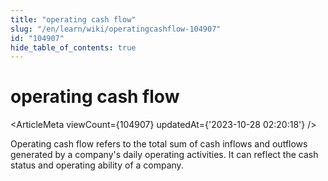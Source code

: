```yaml
---
title: "operating cash flow"
slug: "/en/learn/wiki/operatingcashflow-104907"
id: "104907"
hide_table_of_contents: true
---
```



<Breadcrumbs current="operating cash flow" />

# operating cash flow

<ArticleMeta viewCount={104907} updatedAt={'2023-10-28 02:20:18'} />
<div className='border-solid border-b border-t-0 my-4 border-[var(--ifm-color-gray-300)]' />

Operating cash flow refers to the total sum of cash inflows and outflows generated by a company's daily operating activities. It can reflect the cash status and operating ability of a company.
